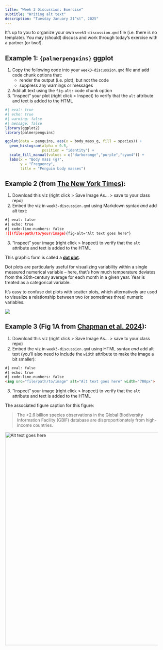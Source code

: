 ```yaml
---
title: "Week 3 Discussion: Exercise"
subtitle: "Writing alt text"
description: "Tuesday January 21^st^, 2025"
---
```


::: {.callout-note}
It's up to you to organize your own `week3-discussion.qmd` file (i.e. there is no template). You may (should) discuss and work through today's exercise with a partner (or two!).
:::

## Example 1: `{palmerpenguins}` ggplot

1. Copy the following code into your `week3-discussion.qmd` file and add code chunk options that:
    - render the output (i.e. plot), but not the code
    - suppress any warnings or messages
2. Add alt text using the `fig-alt:` code chunk option
3. "Inspect" your plot (right click > Inspect) to verify that the `alt` attribute and text is added to the HTML

```r
#| eval: true
#| echo: true
#| warning: false
#| message: false
library(ggplot2)
library(palmerpenguins)

ggplot(data = penguins, aes(x = body_mass_g, fill = species)) +
  geom_histogram(alpha = 0.5, 
                 position = "identity") +
  scale_fill_manual(values = c("darkorange","purple","cyan4")) +
  labs(x = "Body mass (g)",
       y = "Frequency",
       title = "Penguin body masses")
```

## Example 2 (from [The New York Times](https://www.nytimes.com/2024/01/31/learning/lesson-plans/teach-about-climate-change-with-30-graphs-from-the-new-york-times.html){target="_blank"}):

1. Download this viz (right click > Save Image As... > save to your class repo)
2. Embed the viz in `week3-discussion.qmd` using Markdown syntax *and* add alt text:

```md
#| eval: false
#| echo: true
#| code-line-numbers: false
![](file/path/to/your/image){fig-alt="Alt text goes here"}
```

3. "Inspect" your image (right click > Inspect) to verify that the `alt` attribute and text is added to the HTML 

::: {.callout-note}
This graphic form is called a [**dot plot**](https://en.wikipedia.org/wiki/Dot_plot_(statistics)){target="_blank"}. 

Dot plots are particularly useful for visualizing variability within a single measured numerical variable -- here, that's how much temperature deviates from the 20th-century average for each month in a given year. Year is treated as a categorical variable.

It's easy to confuse dot plots with scatter plots, which alternatively are used to visualize a relationship between two (or sometimes three) numeric variables.
:::

![](images/nyt-monthly-temp.png){fig-alt="Alt text goes here"}

## Example 3 (Fig 1A from [Chapman et al. 2024](https://www.science.org/doi/full/10.1126/science.adh8874){target="_blank"}):

1. Download this viz (right click > Save Image As... > save to your class repo)
2. Embed the viz in `week3-discussion.qmd` using HTML syntax *and* add alt text (you'll also need to include the `width` attribute to make the image a bit smaller):

```html
#| eval: false
#| echo: true
#| code-line-numbers: false
<img src="file/path/to/image" alt="Alt text goes here" width="700px">
```

3. "Inspect" your image (right click > Inspect) to verify that the `alt` attribute and text is added to the HTML

::: {.callout-note}
The associated figure caption for this figure: 

>The >2.6 billion species observations in the Global Biodiversity Information Facility (GBIF) database are disproportionately from high-income countries.
:::
 
<img src="images/chapman-etal-2024.png" alt="Alt text goes here" width="700px">

